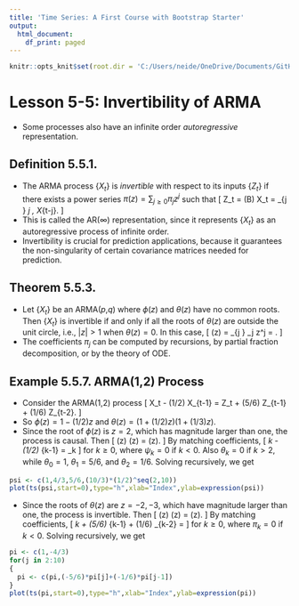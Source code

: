 ```yaml
---
title: 'Time Series: A First Course with Bootstrap Starter'
output:
  html_document:
    df_print: paged
---
```


```r
knitr::opts_knit$set(root.dir = 'C:/Users/neide/OneDrive/Documents/GitHub/BEwebinar/Data')
```

# Lesson 5-5: Invertibility of ARMA 

- Some processes also have an infinite order *autoregressive* representation.

## Definition 5.5.1.  

- The ARMA process $\{ X_t \}$ is *invertible* with respect to its inputs $\{ Z_t \}$ if there exists a power series $\pi (z) = \sum_{j \geq 0} \pi_j z^j$ such that
\[
  Z_t = \pi (B) X_t = \sum_{j \geq 0 } \pi_j \, X_{t-j}.
\]
- This is called the AR($\infty$) representation, since it represents $\{ X_t \}$
as an autoregressive process of infinite order.
- Invertibility is crucial for prediction applications, because it guarantees the
non-singularity of certain covariance matrices needed for prediction.

## Theorem 5.5.3.

- Let $\{ X_t \}$ be an ARMA($p$,$q$) where $\phi(z)$ and $\theta(z)$ have no common roots. Then $\{ X_t \}$ is invertible if and only if all the roots of $\theta (z)$ are outside the unit circle, i.e., $|z|>1$ when $\theta (z) = 0$. In this case,
\[
  \pi (z) = \sum_{j \geq 0} \pi_j z^j = \frac{ \phi (z) }{ \theta (z)}.
\]
- The coefficients $\pi_j$ can be computed by recursions, by partial fraction decomposition,
or by the theory of ODE.

## Example 5.5.7. ARMA(1,2) Process

- Consider the ARMA(1,2) process
\[
   X_t - (1/2) X_{t-1} = Z_t + (5/6) Z_{t-1} + (1/6) Z_{t-2}.
\]
- So $\phi (z) = 1 - (1/2)z$ and $\theta (z) = (1 + (1/2)z) ( 1 + (1/3)z)$. 
- Since the root of $\phi(z)$ is $z=2$, which has magnitude larger than one, the process is causal. Then 
\[
   \phi (z) \psi(z) = \theta (z).
\]
By matching coefficients,
\[
  \psi_k - (1/2) \psi_{k-1} = \theta_k
\]
 for $k \geq 0$, where $\psi_k = 0$ if $k < 0$. Also $\theta_k = 0$ if $k > 2$, while $\theta_0 = 1$, $\theta_1 = 5/6$, and $\theta_2 = 1/6$. Solving recursively, we get
 \begin{align*}
 \psi_0 & = 1 \\
 \psi_1 & = 4/3 \\
 \psi_2 & = 5/6 \\
 \psi_k & = (1/2) \psi_{k-1} \qquad k \geq 3.
\end{align*}

```r
psi <- c(1,4/3,5/6,(10/3)*(1/2)^seq(2,10))
plot(ts(psi,start=0),type="h",xlab="Index",ylab=expression(psi))
```

- Since the roots of $\theta(z)$ are $z=-2,-3$, which have magnitude larger than one, the process is invertible. Then 
\[
   \theta (z) \pi(z) = \phi (z).
\]
By matching coefficients,
\[
  \pi_k + (5/6) \pi_{k-1} + (1/6) \pi_{k-2} = \begin{cases} 1 \qquad \mbox{if} \; k = 0 \\
   -1/2 \quad \mbox{if} \; k = 1 \\ 0 \qquad \mbox{if} \; k \geq 2 \end{cases}
\]
 for $k \geq 0$, where $\pi_k = 0$ if $k < 0$. Solving recursively, we get
 \begin{align*}
 \pi_0 & = 1 \\
 \pi_1 & = -4/3 \\
 \pi_k & = -(5/6) \pi_{k-1} - (1/6) \pi_{k-2} \qquad k \geq 2.
\end{align*}

```r
pi <- c(1,-4/3)
for(j in 2:10)
{
  pi <- c(pi,(-5/6)*pi[j]+(-1/6)*pi[j-1])
}
plot(ts(pi,start=0),type="h",xlab="Index",ylab=expression(pi))
```


